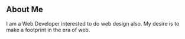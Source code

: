 ## About Me

I am a Web Developer interested to do web design also. My desire is to make a footprint in the era of web.